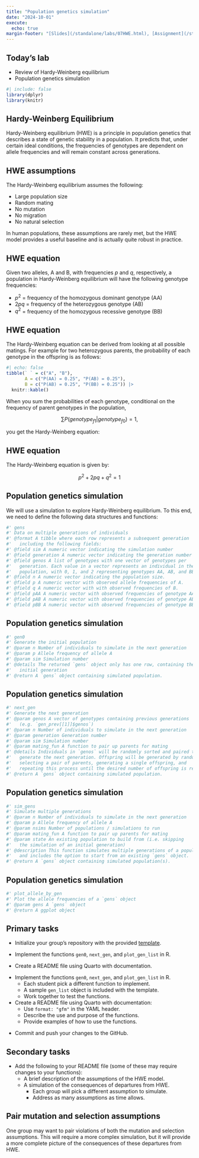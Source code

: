 ```yaml
---
title: "Population genetics simulation"
date: "2024-10-01"
execute:
  echo: true
margin-footer: "[Slides](/standalone/labs/07HWE.html), [Assignment](/standalone/hw/L07HWE.html)"
---
```


## Today's lab

- Review of Hardy-Weinberg equilibrium
- Population genetics simulation

```r
#| include: false
library(dplyr)
library(knitr)
```

## Hardy-Weinberg Equilibrium

Hardy-Weinberg equilibrium (HWE) is a principle in population genetics that describes a state of genetic stability in a population. It predicts that, under certain ideal conditions, the frequencies of genotypes are dependent on allele frequencies and will remain constant across generations.

## HWE assumptions

The Hardy-Weinberg equilibrium assumes the following:

- Large population size
- Random mating
- No mutation
- No migration
- No natural selection

:::{.content-visible when-profile="book"}
In human populations, these assumptions are rarely met, but the HWE model provides a useful baseline and is actually quite robust in practice.
:::

## HWE equation

Given two alleles, A and B, with frequencies $p$ and $q$, respectively, a population in Hardy-Weinberg equilibrium will have the following genotype frequencies:

- $p^2$ = frequency of the homozygous dominant genotype (AA)
- $2pq$ = frequency of the heterozygous genotype (AB)
- $q^2$ = frequency of the homozygous recessive genotype (BB)

:::{.content-visible when-profile="slides"}
## HWE equation
:::

The Hardy-Weinberg equation can be derived from looking at all possible matings. For example for two heterozygous parents, the probability of each genotype in the offspring is as follows:

```r
#| echo: false
tibble(` ` = c("A", "B"),
       A = c("P(AA) = 0.25", "P(AB) = 0.25"),
       B = c("P(AB) = 0.25", "P(BB) = 0.25")) |>
  knitr::kable()
```

:::{.content-visible when-profile="book"}
When you sum the probabilities of each genotype, conditional on the frequency of parent genotypes in the population,

$$
\sum P(genotype_{f1} | genotype_{f0}) = 1,
$$

you get the Hardy-Weinberg equation:
:::

:::{.content-visible when-profile="slides"}
## HWE equation

The Hardy-Weinberg equation is given by:
:::

$$
p^2 + 2pq + q^2 = 1
$$

## Population genetics simulation

We will use a simulation to explore Hardy-Weinberg equilibrium. To this end, we need to define the following data structures and functions:

```r
#' gens
#' Data on multiple generations of individuals
#' @format A tibble where each row represents a subsequent generation 
#'   including the following fields:
#' @field sim A numeric vector indicating the simulation number
#' @field generation A numeric vector indicating the generation number
#' @field genos A list of genotypes with one vector of genotypes per 
#'   generation. Each value in a vector represents an individual in the 
#'   population, with 0, 1, and 2 representing genotypes AA, AB, and BB
#' @field n A numeric vector indicating the population size.
#' @field p A numeric vector with observed allele frequencies of A.
#' @field q A numeric vector with with observed frequencies of B.
#' @field pAA A numeric vector with observed frequencies of genotype AA.
#' @field pAB A numeric vector with observed frequencies of genotype AB.
#' @field pBB A numeric vector with observed frequencies of genotype BB.
```

:::{.content-visible when-profile="slides"}
## Population genetics simulation
:::

```r
#' gen0
#' Generate the initial population
#' @param n Number of individuals to simulate in the next generation
#' @param p Allele frequency of allele A
#' @param sim Simulation number
#' @details The returned `gens` object only has one row, containing the
#'   initial generation
#' @return A `gens` object containing simulated population.
```

:::{.content-visible when-profile="slides"}
## Population genetics simulation
:::

```r
#' next_gen
#' Generate the next generation
#' @param genos A vector of genotypes containing previous generations 
#'   (e.g. `gen_prev[[1]]$genos`)
#' @param n Number of individuals to simulate in the next generation
#' @param generation Generation number
#' @param sim Simulation number
#' @param mating_fun A function to pair up parents for mating
#' @details Individuals in `genos` will be randomly sorted and paired to
#'   generate the next generation. Offspring will be generated by randomly
#'   selecting a pair of parents, generating a single offspring, and 
#'   repeating this process until the desired number of offspring is reached.
#' @return A `gens` object containing simulated population.
```

:::{.content-visible when-profile="slides"}
## Population genetics simulation
:::

```r
#' sim_gens
#' Simulate multiple generations
#' @param n Number of individuals to simulate in the next generation
#' @param p Allele frequency of allele A
#' @param nsims Number of populations / simulations to run
#' @param mating_fun A function to pair up parents for mating
#' @param state An existing population to build from (i.e. skipping 
#'   the simulation of an initial generation)
#' @description This function simulates multiple generations of a population
#'   and includes the option to start from an existing `gens` object.
#' @return A `gens` object containing simulated population(s).
```

:::{.content-visible when-profile="slides"}
## Population genetics simulation
:::

```r
#' plot_allele_by_gen
#' Plot the allele frequencies of a `gens` object
#' @param gens A `gens` object
#' @return A ggplot object
```

## Primary tasks

* Initialize your group's repository with the provided [template](need link).

:::{.content-visible when-profile="slides"}
* Implement the functions `gen0`, `next_gen`, and `plot_gen_list` in R.

* Create a README file using Quarto with documentation.
:::

:::{.content-visible when-profile="book"}
* Implement the functions `gen0`, `next_gen`, and `plot_gen_list` in R.
  * Each student pick a different function to implement.
  * A sample `gen_list` object is included with the template.
  * Work together to test the functions.
  
* Create a README file using Quarto with documentation:
  * Use `format: "gfm"` in the YAML header.
  * Describe the use and purpose of the functions.
  * Provide examples of how to use the functions.
:::

* Commit and push your changes to the GitHub.

## Secondary tasks

* Add the following to your README file (some of these may require changes to your functions):
  * A brief description of the assumptions of the HWE model.
  * A simulation of the consequences of departures from HWE.
    * Each group will pick a different assumption to simulate.
    * Address as many assumptions as time allows.

:::{.content-visible when-profile="book"}
:::{.callout-tip}
## Pair mutation and selection assumptions

One group may want to pair violations of both the mutation and selection assumptions. This will require a more complex simulation, but it will provide a more complete picture of the consequences of these departures from HWE.
:::
:::